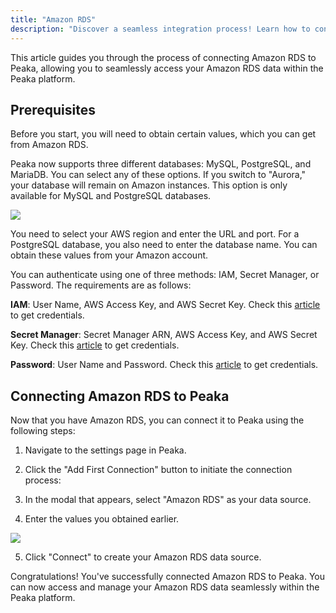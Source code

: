 ```yaml
---
title: "Amazon RDS"
description: "Discover a seamless integration process! Learn how to connect Amazon RDS to Peaka effortlessly for streamlined transactions."
---
```


This article guides you through the process of connecting Amazon RDS to Peaka, allowing you to seamlessly access your Amazon RDS data within the Peaka platform.

## Prerequisites

Before you start, you will need to obtain certain values, which you can get from Amazon RDS.

Peaka now supports three different databases: MySQL, PostgreSQL, and MariaDB. You can select any of these options. If you switch to "Aurora," your database will remain on Amazon instances. This option is only available for MySQL and PostgreSQL databases.

<img src="https://cdn.peaka.com/integrations/amazon-rds-1.png" />

You need to select your AWS region and enter the URL and port. For a PostgreSQL database, you also need to enter the database name. You can obtain these values from your Amazon account.

You can authenticate using one of three methods: IAM, Secret Manager, or Password. The requirements are as follows:

**IAM**: User Name, AWS Access Key, and AWS Secret Key. Check this [article](https://docs.aws.amazon.com/AmazonRDS/latest/UserGuide/database-authentication.html) to get credentials.

**Secret Manager**: Secret Manager ARN, AWS Access Key, and AWS Secret Key. Check this [article](https://docs.aws.amazon.com/AmazonRDS/latest/UserGuide/rds-secrets-manager.html) to get credentials.

**Password**: User Name and Password. Check this [article](https://docs.aws.amazon.com/AmazonRDS/latest/UserGuide/database-authentication.html) to get credentials.

## Connecting Amazon RDS to Peaka

Now that you have Amazon RDS, you can connect it to Peaka using the following steps:

1. Navigate to the settings page in Peaka.

2. Click the "Add First Connection" button to initiate the connection process:

3. In the modal that appears, select "Amazon RDS" as your data source.

4. Enter the values you obtained earlier.

<img src="https://cdn.peaka.com/integrations/amazon-rds-2.png" />

5. Click "Connect" to create your Amazon RDS data source.

Congratulations! You've successfully connected Amazon RDS to Peaka. You can now access and manage your Amazon RDS data seamlessly within the Peaka platform.
